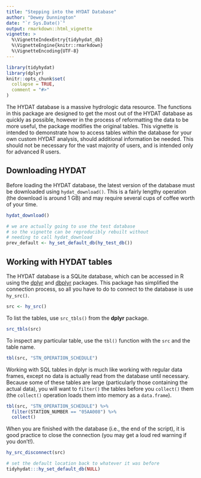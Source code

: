 ---
title: "Stepping into the HYDAT Database"
author: "Dewey Dunnington"
date: "`r Sys.Date()`"
output: rmarkdown::html_vignette
vignette: >
  %\VignetteIndexEntry{tidyhydat_db}
  %\VignetteEngine{knitr::rmarkdown}
  %\VignetteEncoding{UTF-8}
---

```{r setup, include = FALSE}
library(tidyhydat)
library(dplyr)
knitr::opts_chunk$set(
  collapse = TRUE,
  comment = "#>"
)
```

The HYDAT database is a massive hydrologic data resource. The functions in this package are designed to get the most out of the HYDAT database as quickly as possible, however in the process of reformatting the data to be more useful, the package modifies the original tables. This vignette is intended to demonstrate how to access tables within the database for your own custom HYDAT analysis, should additional information be needed. This should not be necessary for the vast majority of users, and is intended only for advanced R users.

## Downloading HYDAT

Before loading the HYDAT database, the latest version of the database must be downloaded using `hydat_download()`. This is a fairly lengthy operation (the download is around 1 GB) and may require several cups of coffee worth of your time.

```{r, eval = FALSE}
hydat_download()
```

```{r, include=FALSE}
# we are actually going to use the test database
# so the vignette can be reproducibly rebuilt without
# needing to call hydat_download
prev_default <- hy_set_default_db(hy_test_db())
```

## Working with HYDAT tables

The HYDAT database is a SQLite database, which can be accessed in R using the [dplyr](http://dplyr.tidyverse.org/) and [dbplyr](http://dbplyr.tidyverse.org/) packages. This package has simplified the connection process, so all you have to do to connect to the database is use `hy_src()`.

```{r}
src <- hy_src()
```

To list the tables, use `src_tbls()` from the **dplyr** package.

```{r}
src_tbls(src)
```

To inspect any particular table, use the `tbl()` function with the `src` and the table name.

```{r}
tbl(src, "STN_OPERATION_SCHEDULE")
```

Working with SQL tables in dplyr is much like working with regular data frames, except no data is actually read from the database until necessary. Because some of these tables are large (particularly those containing the actual data), you will want to `filter()` the tables before you `collect()` them (the `collect()` operation loads them into memory as a `data.frame`).

```{r}
tbl(src, "STN_OPERATION_SCHEDULE") %>%
  filter(STATION_NUMBER == "05AA008") %>%
  collect()
```

When you are finished with the database (i.e., the end of the script), it is good practice to close the connection (you may get a loud red warning if you don't!).

```{r}
hy_src_disconnect(src)
```

```{r, include=FALSE}
# set the default location back to whatever it was before
tidyhydat:::hy_set_default_db(NULL)
```
